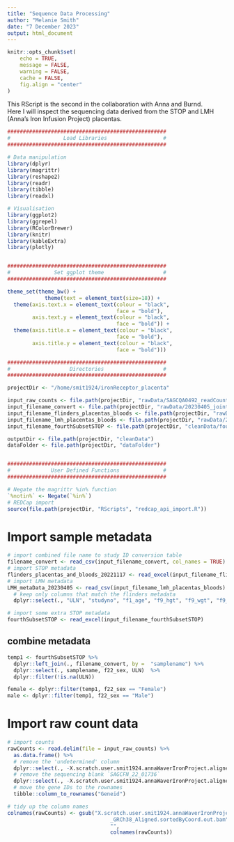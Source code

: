 ```yaml
---
title: "Sequence Data Processing"
author: "Melanie Smith"
date: "7 December 2023"
output: html_document
---
```


```r
knitr::opts_chunk$set(
    echo = TRUE,
    message = FALSE,
    warning = FALSE,
    cache = FALSE,
    fig.align = "center"
)
```

This RScript is the second in the collaboration with Anna and Burnd.  
Here I will inspect the sequencing data derived from the STOP and LMH (Anna's Iron Infusion Project) placentas.  


```r

###################################################
#                 Load Libraries                  #
###################################################

# Data manipulation
library(dplyr)
library(magrittr)
library(reshape2)
library(readr)
library(tibble)
library(readxl)

# Visualisation
library(ggplot2)
library(ggrepel)
library(RColorBrewer)
library(knitr)
library(kableExtra)
library(plotly)


###################################################
#              Set ggplot theme                   #
###################################################

theme_set(theme_bw() +
            theme(text = element_text(size=18)) +
  theme(axis.text.x = element_text(colour = "black",
                                   face = "bold"),
        axis.text.y = element_text(colour = "black",
                                   face = "bold")) +
  theme(axis.title.x = element_text(colour = "black",
                                   face = "bold"),
        axis.title.y = element_text(colour = "black",
                                   face = "bold")))

###################################################
#                   Directories                   #
###################################################

projectDir <- "/home/smit1924/ironReceptor_placenta"

input_raw_counts <- file.path(projectDir, "rawData/SAGCQA0492_readCounts.txt")
input_filename_convert <- file.path(projectDir, "rawData/20230405_jointMetaData.csv")
input_filename_flinders_placentas_bloods <- file.path(projectDir, "rawData/flinders_placentas_and_bloods_17_11_2022_aw.xlsx")
input_filename_lmh_placentas_bloods <- file.path(projectDir, "rawData/20230405_LMH_metaData.csv")
input_filename_fourthSubsetSTOP <- file.path(projectDir, "cleanData/fourthSubsetSTOP_UR.xlsx")

outputDir <- file.path(projectDir, "cleanData")
dataFolder <- file.path(projectDir, "dataFolder")


###################################################
#             User Defined Functions              #
###################################################

# Negate the magrittr %in% function
`%notin%` <- Negate(`%in%`)
# REDCap import
source(file.path(projectDir, "RScripts", "redcap_api_import.R"))
```

# Import sample metadata

```r
# import combined file name to study ID conversion table
filename_convert <- read_csv(input_filename_convert, col_names = TRUE)
# import STOP metadata
flinders_placentas_and_bloods_20221117 <- read_excel(input_filename_flinders_placentas_bloods)
# import LMH metadata
LMH_metaData_20230405 <- read_csv(input_filename_lmh_placentas_bloods) %>%
  # keep only columns that match the flinders metadata
  dplyr::select(., "ULN", "studyno", "f1_age", "f9_hgt", "f9_wgt", "f9_bmi", "f4_ethnicity", "f22_birthwgt", "f21_est_blood_loss", "f22_sex", "f22_gestw_del", "f21_del_mode")

# import some extra STOP metadata
fourthSubsetSTOP <- read_excel(input_filename_fourthSubsetSTOP)

```

## combine metadata
```r

temp1 <- fourthSubsetSTOP %>%
  dplyr::left_join(., filename_convert, by =  "samplename") %>%
  dplyr::select(., samplename, f22_sex, ULN)  %>%
  dplyr::filter(!is.na(ULN))

female <- dplyr::filter(temp1, f22_sex == "Female")
male <- dplyr::filter(temp1, f22_sex == "Male")

```

# Import raw count data

```r
# import counts
rawCounts <- read.delim(file = input_raw_counts) %>%
  as.data.frame() %>%
  # remove the 'undetermined' column
  dplyr::select(., -X.scratch.user.smit1924.annaWaverIronProject.aligned_data.Undetermined_GRCh38_Aligned.sortedByCoord.out.bam) %>%
  # remove the sequencing blank `SAGCFN_22_01736`
  dplyr::select(., -X.scratch.user.smit1924.annaWaverIronProject.aligned_data.SAGCFN_22_01736_S71_GRCh38_Aligned.sortedByCoord.out.bam) %>%
  # move the gene IDs to the rownames
  tibble::column_to_rownames("Geneid")

# tidy up the column names
colnames(rawCounts) <- gsub("X.scratch.user.smit1924.annaWaverIronProject.aligned_data.|_S.*|
                                 _GRCh38_Aligned.sortedByCoord.out.bam",
                                 "",
                                 colnames(rawCounts))
```